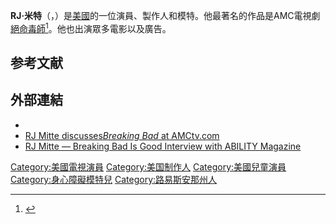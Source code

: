 {{Infobox entertainer
| name          = RJ·米特<br>RJ Mitte
| type          = 男演員
| image         = RJ Mitte April 2015.jpg
| caption       = 攝於2015年4月
| imagesize     = 220px
| birthname     = 
| birth_date    = {{birth date and age|mf=y|1992|8|21}}
| birth_place   = {{USA}}[[路易斯安那州|路易斯安那州]][[拉法叶_(路易斯安那州)|拉法葉]]
| nationality   = {{USA}}
| occupation    = [[演員|演員]]、[[模特兒|模特兒]]、[[電影製作人|電影製作人]]
| yearsactive   = 2006年－
| website       =
}}
'''RJ·米特'''（'''{{lang-en|RJ Mitte}}'''，{{bd|1992年|8月21日}}）是[[美國|美國]]的一位演員、製作人和模特。他最著名的作品是AMC電視劇[[絕命毒師|絕命毒師]]<ref name=gazette>{{cite news | author=Tina Calabro | title='Breaking Bad' actor RJ Mitte finds 'perfect role' prepared him to become an activist | url=http://www.post-gazette.com/pg/10076/1043265-67.stm#ixzz0yfZw7wEF | work=The Pittsburgh Post-Gazette | date=March 17, 2010 | accessdate=5 September 2010 | archive-date=2012-02-21 | archive-url=https://web.archive.org/web/20120221164355/http://www.post-gazette.com/pg/10076/1043265-67.stm#ixzz0yfZw7wEF | dead-url=no }}</ref>。他也出演眾多電影以及廣告。

== 参考文献 ==
{{Reflist}}

==外部連結==
* {{IMDb name|2666409}}
*[https://web.archive.org/web/20090516202057/http://blogs.amctv.com/breaking-bad/2009/05/rj-mitte-interview.php RJ Mitte discusses'' Breaking Bad'' at AMCtv.com]
*[http://www.abilitymagazine.com/rj-mitte.html RJ Mitte — Breaking Bad Is Good Interview with ABILITY Magazine]{{Wayback|url=http://www.abilitymagazine.com/rj-mitte.html |date=20150719054612 }}

[[Category:美國電視演員|Category:美國電視演員]]
[[Category:美国制作人|Category:美国制作人]]
[[Category:美國兒童演員|Category:美國兒童演員]]
[[Category:身心障礙模特兒|Category:身心障礙模特兒]]
[[Category:路易斯安那州人|Category:路易斯安那州人]]